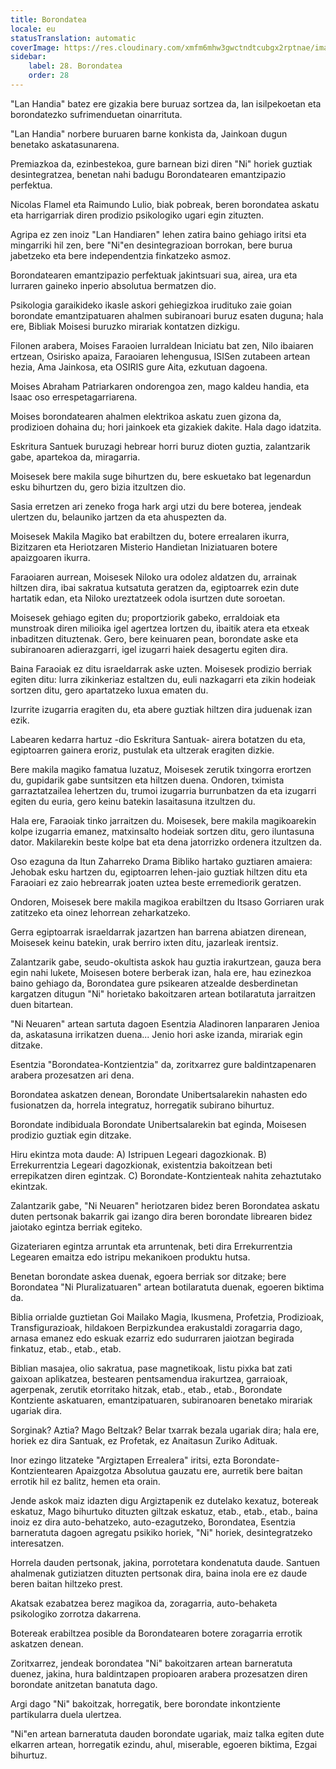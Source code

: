 ```yaml
---
title: Borondatea
locale: eu
statusTranslation: automatic
coverImage: https://res.cloudinary.com/xmfm6mhw3gwctndtcubgx2rptnae/image/upload/v1740468922/small_cover_tratado_de_psicologia_revolucionaria_a4c0dca4e0.webp
sidebar:
    label: 28. Borondatea
    order: 28
---
```

"Lan Handia" batez ere gizakia bere buruaz sortzea da, lan isilpekoetan eta borondatezko sufrimenduetan oinarrituta.

"Lan Handia" norbere buruaren barne konkista da, Jainkoan dugun benetako askatasunarena.

Premiazkoa da, ezinbestekoa, gure barnean bizi diren "Ni" horiek guztiak desintegratzea, benetan nahi badugu Borondatearen emantzipazio perfektua.

Nicolas Flamel eta Raimundo Lulio, biak pobreak, beren borondatea askatu eta harrigarriak diren prodizio psikologiko ugari egin zituzten.

Agripa ez zen inoiz "Lan Handiaren" lehen zatira baino gehiago iritsi eta mingarriki hil zen, bere "Ni"en desintegrazioan borrokan, bere burua jabetzeko eta bere independentzia finkatzeko asmoz.

Borondatearen emantzipazio perfektuak jakintsuari sua, airea, ura eta lurraren gaineko inperio absolutua bermatzen dio.

Psikologia garaikideko ikasle askori gehiegizkoa irudituko zaie goian borondate emantzipatuaren ahalmen subiranoari buruz esaten duguna; hala ere, Bibliak Moisesi buruzko mirariak kontatzen dizkigu.

Filonen arabera, Moises Faraoien lurraldean Iniciatu bat zen, Nilo ibaiaren ertzean, Osirisko apaiza, Faraoiaren lehengusua, ISISen zutabeen artean hezia, Ama Jainkosa, eta OSIRIS gure Aita, ezkutuan dagoena.

Moises Abraham Patriarkaren ondorengoa zen, mago kaldeu handia, eta Isaac oso errespetagarriarena.

Moises borondatearen ahalmen elektrikoa askatu zuen gizona da, prodizioen dohaina du; hori jainkoek eta gizakiek dakite. Hala dago idatzita.

Eskritura Santuek buruzagi hebrear horri buruz dioten guztia, zalantzarik gabe, apartekoa da, miragarria.

Moisesek bere makila suge bihurtzen du, bere eskuetako bat legenardun esku bihurtzen du, gero bizia itzultzen dio.

Sasia erretzen ari zeneko froga hark argi utzi du bere boterea, jendeak ulertzen du, belauniko jartzen da eta ahuspezten da.

Moisesek Makila Magiko bat erabiltzen du, botere errealaren ikurra, Bizitzaren eta Heriotzaren Misterio Handietan Iniziatuaren botere apaizgoaren ikurra.

Faraoiaren aurrean, Moisesek Niloko ura odolez aldatzen du, arrainak hiltzen dira, ibai sakratua kutsatuta geratzen da, egiptoarrek ezin dute hartatik edan, eta Niloko ureztatzeek odola isurtzen dute soroetan.

Moisesek gehiago egiten du; proportziorik gabeko, erraldoiak eta munstroak diren milioika igel agertzea lortzen du, ibaitik atera eta etxeak inbaditzen dituztenak. Gero, bere keinuaren pean, borondate aske eta subiranoaren adierazgarri, igel izugarri haiek desagertu egiten dira.

Baina Faraoiak ez ditu israeldarrak aske uzten. Moisesek prodizio berriak egiten ditu: lurra zikinkeriaz estaltzen du, euli nazkagarri eta zikin hodeiak sortzen ditu, gero apartatzeko luxua ematen du.

Izurrite izugarria eragiten du, eta abere guztiak hiltzen dira juduenak izan ezik.

Labearen kedarra hartuz -dio Eskritura Santuak- airera botatzen du eta, egiptoarren gainera eroriz, pustulak eta ultzerak eragiten dizkie.

Bere makila magiko famatua luzatuz, Moisesek zerutik txingorra erortzen du, gupidarik gabe suntsitzen eta hiltzen duena. Ondoren, tximista garraztatzailea lehertzen du, trumoi izugarria burrunbatzen da eta izugarri egiten du euria, gero keinu batekin lasaitasuna itzultzen du.

Hala ere, Faraoiak tinko jarraitzen du. Moisesek, bere makila magikoarekin kolpe izugarria emanez, matxinsalto hodeiak sortzen ditu, gero iluntasuna dator. Makilarekin beste kolpe bat eta dena jatorrizko ordenera itzultzen da.

Oso ezaguna da Itun Zaharreko Drama Bibliko hartako guztiaren amaiera: Jehobak esku hartzen du, egiptoarren lehen-jaio guztiak hiltzen ditu eta Faraoiari ez zaio hebrearrak joaten uztea beste erremediorik geratzen.

Ondoren, Moisesek bere makila magikoa erabiltzen du Itsaso Gorriaren urak zatitzeko eta oinez lehorrean zeharkatzeko.

Gerra egiptoarrak israeldarrak jazartzen han barrena abiatzen direnean, Moisesek keinu batekin, urak berriro ixten ditu, jazarleak irentsiz.

Zalantzarik gabe, seudo-okultista askok hau guztia irakurtzean, gauza bera egin nahi lukete, Moisesen botere berberak izan, hala ere, hau ezinezkoa baino gehiago da, Borondatea gure psikearen atzealde desberdinetan kargatzen ditugun "Ni" horietako bakoitzaren artean botilaratuta jarraitzen duen bitartean.

"Ni Neuaren" artean sartuta dagoen Esentzia Aladinoren lanpararen Jenioa da, askatasuna irrikatzen duena... Jenio hori aske izanda, mirariak egin ditzake.

Esentzia "Borondatea-Kontzientzia" da, zoritxarrez gure baldintzapenaren arabera prozesatzen ari dena.

Borondatea askatzen denean, Borondate Unibertsalarekin nahasten edo fusionatzen da, horrela integratuz, horregatik subirano bihurtuz.

Borondate indibiduala Borondate Unibertsalarekin bat eginda, Moisesen prodizio guztiak egin ditzake.

Hiru ekintza mota daude: A) Istripuen Legeari dagozkionak. B) Errekurrentzia Legeari dagozkionak, existentzia bakoitzean beti errepikatzen diren egintzak. C) Borondate-Kontzienteak nahita zehaztutako ekintzak.

Zalantzarik gabe, "Ni Neuaren" heriotzaren bidez beren Borondatea askatu duten pertsonak bakarrik gai izango dira beren borondate librearen bidez jaiotako egintza berriak egiteko.

Gizateriaren egintza arruntak eta arruntenak, beti dira Errekurrentzia Legearen emaitza edo istripu mekanikoen produktu hutsa.

Benetan borondate askea duenak, egoera berriak sor ditzake; bere Borondatea "Ni Pluralizatuaren" artean botilaratuta duenak, egoeren biktima da.

Biblia orrialde guztietan Goi Mailako Magia, Ikusmena, Profetzia, Prodizioak, Transfigurazioak, hildakoen Berpizkundea erakustaldi zoragarria dago, arnasa emanez edo eskuak ezarriz edo sudurraren jaiotzan begirada finkatuz, etab., etab., etab.

Biblian masajea, olio sakratua, pase magnetikoak, listu pixka bat zati gaixoan aplikatzea, bestearen pentsamendua irakurtzea, garraioak, agerpenak, zerutik etorritako hitzak, etab., etab., etab., Borondate Kontziente askatuaren, emantzipatuaren, subiranoaren benetako mirariak ugariak dira.

Sorginak? Aztia? Mago Beltzak? Belar txarrak bezala ugariak dira; hala ere, horiek ez dira Santuak, ez Profetak, ez Anaitasun Zuriko Adituak.

Inor ezingo litzateke "Argiztapen Errealera" iritsi, ezta Borondate-Kontzientearen Apaizgotza Absolutua gauzatu ere, aurretik bere baitan errotik hil ez balitz, hemen eta orain.

Jende askok maiz idazten digu Argiztapenik ez dutelako kexatuz, botereak eskatuz, Mago bihurtuko dituzten giltzak eskatuz, etab., etab., etab., baina inoiz ez dira auto-behatzeko, auto-ezagutzeko, Borondatea, Esentzia barneratuta dagoen agregatu psikiko horiek, "Ni" horiek, desintegratzeko interesatzen.

Horrela dauden pertsonak, jakina, porrotetara kondenatuta daude. Santuen ahalmenak gutiziatzen dituzten pertsonak dira, baina inola ere ez daude beren baitan hiltzeko prest.

Akatsak ezabatzea berez magikoa da, zoragarria, auto-behaketa psikologiko zorrotza dakarrena.

Botereak erabiltzea posible da Borondatearen botere zoragarria errotik askatzen denean.

Zoritxarrez, jendeak borondatea "Ni" bakoitzaren artean barneratuta duenez, jakina, hura baldintzapen propioaren arabera prozesatzen diren borondate anitzetan banatuta dago.

Argi dago "Ni" bakoitzak, horregatik, bere borondate inkontziente partikularra duela ulertzea.

"Ni"en artean barneratuta dauden borondate ugariak, maiz talka egiten dute elkarren artean, horregatik ezindu, ahul, miserable, egoeren biktima, Ezgai bihurtuz.


